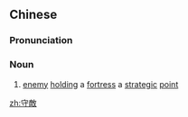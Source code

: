 ==Chinese==
{{zh-forms|s=守敌}}

===Pronunciation===
{{zh-pron
|m=shǒudí
|c=sau2 dik6
|mn=qz:siú-tia̍k/xm,zz:siú-te̍k
|cat=n
}}

===Noun===
{{zh-noun}}

# [[enemy]] [[holding]] a [[fortress]] a [[strategic]] [[point]]

[[zh:守敵]]